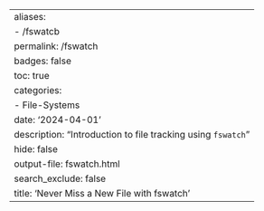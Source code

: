 ---
aliases:
- /fswatcb
permalink: /fswatch
badges: false
toc: true
categories:
- File-Systems
date: '2024-04-01'
description: "Introduction to file tracking using `fswatch`"
hide: false
output-file: fswatch.html
search_exclude: false
title: 'Never Miss a New File with fswatch'
---